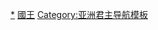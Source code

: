 {{noteTA
|1 = zh-hans:不丹國王; zh-hant:不丹國王; zh-tw:不丹國王;
}}
{{Navbox
|name = 不丹國王 
|title = [[不丹国王]]
|image = [[File:Flag of Bhutan.svg|60px|]]
|titlestyle = background:#b0c4de<!--LightSteelBlue-->;
|list1 = {{nowrap|[[烏顏·旺楚克]]}} {{to}} {{nowrap|[[吉格梅·旺楚克]]}} {{to}} {{nowrap|[[吉格梅·多吉·旺楚克]]}} {{to}} {{nowrap|[[吉格梅·辛格·旺楚克]]}} {{to}} {{nowrap|[[吉格梅·凱薩爾·納姆耶爾·旺楚克]]}}  
}}<noinclude>

[[Category:不丹国王|*]]
[[Category:不丹模板|國王]]
[[Category:亚洲君主导航模板]]
</noinclude>